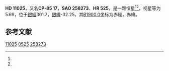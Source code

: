 {{Starbox begin
| name = HD 11025
}}
{{Starbox observe
| epoch = [[J2000.0|J2000.0]]
| constell = {{星座名待查}}<ref name=SIMBAD>{{cite web
 | url=http://simbad.u-strasbg.fr/simbad/sim-id?Ident=HR+525
 | title=Pulsating variable Star
 | publisher=Centre de Données astronomiques de Strasbourg
 | work=SIMBAD
 | accessdate=2012-07-13
 | archive-date=2016-03-17
 | archive-url=https://web.archive.org/web/20160317210630/http://simbad.u-strasbg.fr/simbad/sim-id?Ident=HR+525
 | dead-url=no
 }}</ref><ref name=DATA>{{cite web
 | url=http://vizier.u-strasbg.fr/viz-bin/VizieR-5?-out.add=.&-source=5050&-corr=PK=HR&-out.max=9999&HR=525
 | title=VizieR Detailed Page
 | accessdate=2012-07-13
 | archive-date=2016-03-05
 | archive-url=https://web.archive.org/web/20160305023239/http://vizier.u-strasbg.fr/viz-bin/VizieR-5?-out.add=.&-source=5050&-corr=PK=HR&-out.max=9999&HR=525
 | dead-url=no
 }}</ref>
| 星官 = 
| ra = {{RA|1|37|28}}<ref name=SIMBAD /><ref name=DATA />
| dec = {{DEC|-84|46|11}}<ref name=SIMBAD /><ref name=DATA />
| appmag_v = 5.69<ref name=SIMBAD /><ref name=DATA />
}}
{{Starbox character
| class = G8III<ref name=SIMBAD /><ref name=DATA />
| b-v = 0.94<ref name=SIMBAD /><ref name=DATA />
| u-b = 0.66<ref name=SIMBAD /><ref name=DATA />
| r-i = <ref name=SIMBAD /><ref name=DATA />
| variable = 
}}
{{Starbox astrometry
| radial_v = 0.66
| prop_mo_ra = 18
| parallax = 
| p_error = 
}}
{{Starbox catalog
| names =CP-85 17，[[SAO星表|SAO]] 258273，[[HD星表|HD]] 11025，[[HR星表|HR]] 525}}
{{Starbox reference |Simbad=HR+525}}
{{Starbox end}}

'''HD 11025'''，又名'''CP-85 17'''，'''SAO 258273'''、'''HR 525'''，是一颗恒星<ref name=SIMBAD /><ref name=DATA />，视星等为5.69，位于[[銀道座標系|銀經]]301.7，[[銀道座標系|銀緯]]-32.25，其[[B1900.0|B1900.0]]坐标为赤經{{RA|1|43|8.3}}，赤緯{{DEC|-85|-32.25|29}}。

== 参考文献 ==
{{reflist}}

{{star-stub}}

[[Category:HD和HDE天體|11025]]
[[Category:HR天體|0525]]
[[Category:SAO天體|258273]]